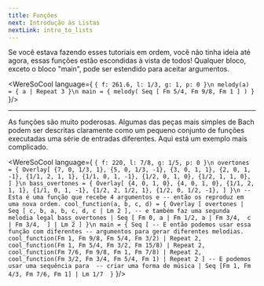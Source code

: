 ```yaml
---
title: Funções
next: Introdução às Listas
nextLink: intro_to_lists
---
```


Se você estava fazendo esses tutoriais em ordem, você não tinha ideia até
agora, essas funções estão escondidas à vista de todos!
Qualquer bloco, exceto o bloco "main", pode ser estendido para
aceitar argumentos.

<WereSoCool language={
`{ f: 261.6, l: 1/3, g: 1, p: 0 }\n
melody(a) = {
  a | Repeat 3
}\n
main = {
  melody(
    Seq [
      Fm 5/4, Fm 9/8, Fm 1
    ]
  )
}`
}/>

---

As funções são muito poderosas. Algumas das peças mais simples de Bach podem ser descritas claramente como um pequeno conjunto de funções executadas
uma série de entradas diferentes. Aqui está um exemplo mais complicado.

<WereSoCool language={
`{ f: 220, l: 7/8, g: 1/5, p: 0 }\n
overtones = {
  Overlay[
    {7, 0, 1/3, 1},
    {5, 0, 1/3, -1},
    {3, 0, 1, 1},
    {2, 0, 1, -1},
    {1/1, 2, 1, 1},
    {1/1, 0, 1, -1},
    {1/2, 0, 1, 0},
    {1/2, 1, 1, 0},
  ]
}\n
bass_overtones = {
  Overlay[
    {4, 0, 1, 0},
    {4, 0, 1, 0},
    {1/1, 2, 1, 1},
    {1/1, 0, 1, -1},
    {1/2, 2, 1/2, 1},
    {1/2, 0, 1/2, -1},
  ]
}\n
-- Esta é uma função que recebe 4 argumentos e
-- então os reproduz em uma nova ordem.
cool_function(a, b, c, d) = {
  Overlay [
    overtones | 
    Seq [
      c, b, a, b, c, d, c | Lm 2
    ],
    -- e também faz uma segunda melodia legal
    bass_overtones
    | Seq [
      Fm 0,
      a | Fm 1/2,
      a | Fm 3/4, 
      c | Fm 3/4, 
    ] | Lm 2
  ]
}\n
main = {
  Seq [
    -- E então podemos usar essa função com diferentes
    -- argumentos para gerar diferentes melodias.
    cool_function(Fm 1, Fm 9/8, Fm 5/4, Fm 3/2) | Repeat 2, 
    cool_function(Fm 1, Fm 5/4, Fm 3/2, Fm 15/8) | Repeat 2,
    cool_function(Fm 7/6, Fm 9/8, Fm 1, Fm 7/8) | Repeat 2,
    cool_function(Fm 3/2, Fm 3/4, Fm 5/4, Fm 1) | Repeat 2
  ]
  -- E podemos usar uma sequência para 
  -- criar uma forma de música
  | Seq [Fm 1, Fm 4/3, Fm 7/6, Fm 1]
  | Lm 1/7 
}`
}/>


